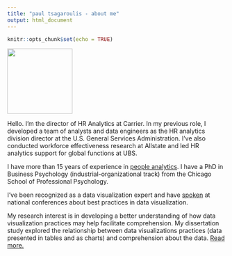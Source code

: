 ```yaml
---
title: "paul tsagaroulis - about me"
output: html_document
---
```


```r
knitr::opts_chunk$set(echo = TRUE)
```

<!-- Global site tag (gtag.js) - Google Analytics -->
<script async src="https://www.googletagmanager.com/gtag/js?id=UA-61071-2"></script>
<script>
  window.dataLayer = window.dataLayer || [];
  function gtag(){dataLayer.push(arguments);}
  gtag('js', new Date());

  gtag('config', 'UA-61071-2');
</script>

![](https://raw.githubusercontent.com/ptsag/ptsag.github.io/main/paul-tsagaroulis.jpg){#id .class width=150 height=150px} 

Hello. I'm the director of HR Analytics at Carrier. In my previous role, I developed a team of analysts and data engineers as the HR analytics division director at the U.S. General Services Administration. I've also conducted workforce effectiveness research at Allstate and led HR analytics support for global functions at UBS. 

I have more than 15 years of experience in [people analytics](people-analytics.html). I have a PhD in Business Psychology (industrial-organizational track) from the Chicago School of Professional Psychology. 

I've been recognized as a data visualization expert and have [spoken](presentations.html) at national conferences about best practices in data visualization. 

My research interest is in developing a better understanding of how data visualization practices may help facilitate comprehension. My dissertation study explored the relationship between data visualizations practices (data presented in tables and as charts) and comprehension about the data. [Read more.](research.html)

